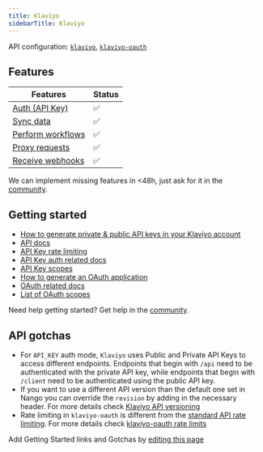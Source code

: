 ```yaml
---
title: Klaviyo
sidebarTitle: Klaviyo
---
```



<Overview />

API configuration: [`klaviyo`](https://nango.dev/providers.yaml), [`klaviyo-oauth`](https://nango.dev/providers.yaml)

## Features

| Features | Status |
| - | - |
| [Auth (API Key)](/guides/getting-started/authorize-an-api-from-your-app) | ✅ |
| [Sync data](/guides/getting-started/read-from-an-api) | ✅ |
| [Perform workflows](/guides/getting-started/write-to-an-api) | ✅ |
| [Proxy requests](/guides/proxy-requests-to-an-api) | ✅ |
| [Receive webhooks](/guides/receive-webhooks-from-an-api) | ✅  |

<Tip>We can implement missing features in &lt;48h, just ask for it in the [community](https://nango.dev/slack).</Tip>

## Getting started

-   [How to generate private & public API keys in your Klaviyo account](https://developers.klaviyo.com/en/docs/retrieve_api_credentials)
-   [API docs](https://developers.klaviyo.com/en/reference)
-   [API Key rate limiting](https://developers.klaviyo.com/en/docs/rate_limits_and_error_handling)
-   [API Key auth related docs](https://developers.klaviyo.com/en/docs/authenticate_)
-   [API Key scopes](https://developers.klaviyo.com/en/reference/api_overview#api-key-scopes)
-   [How to generate an OAuth application](https://developers.klaviyo.com/en/docs/set_up_oauth#create-an-oauth-integration-in-klaviyo)
-   [OAuth related docs](https://developers.klaviyo.com/en/docs/set_up_oauth#oauth-authorization-code-flow)
-   [List of OAuth scopes](https://developers.klaviyo.com/en/docs/retrieve_api_credentials#scopes)

<Tip>Need help getting started? Get help in the [community](https://nango.dev/slack).</Tip>

## API gotchas

- For `API_KEY` auth mode, `Klaviyo` uses Public and Private API Keys to access different endpoints. Endpoints that begin with `/api` need to be authenticated with the private API key, while endpoints that begin with `/client` need to be authenticated using the public API key.
- If you want to use a different API version than the default one set in Nango you can override the `revision` by adding in the necessary header. For more details check [Klaviyo API versioning](https://developers.klaviyo.com/en/docs/api_versioning_and_deprecation_policy#api-versioning)
- Rate limiting in `klaviyo-oauth` is different from the [standard API rate limiting](https://developers.klaviyo.com/en/docs/rate_limits_and_error_handling). For more details check [klaviyo-oauth rate limits](https://developers.klaviyo.com/en/docs/set_up_oauth#rate-limits)

<Note>Add Getting Started links and Gotchas by [editing this page](https://github.com/nangohq/nango/tree/master/docs-v2/integrations/all/klaviyo.mdx)</Note>
